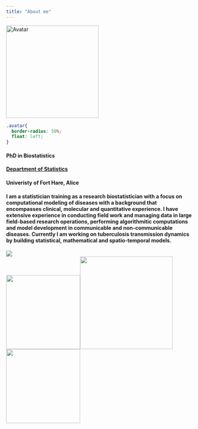 ```yaml
---
title: "About me"
---
```


<div><img class="avatar" src="photos/lab_photo_double_crop.png" alt="Avatar" width="250" height="250">

```css
.avatar{
  border-radius: 50%;
  float: left;
}
```
 <div class="main-text"><h4>PhD in Biostatistics</h4>
  <h4><a href="https://ufh.ac.za/">Department of Statistics</a></h4>
  <h4>Univeristy of Fort Hare, Alice</h4>
<h4>I am a statistician training as a research biostatistician with a focus on computational modeling of diseases with a background that encompasses clinical, molecular and quantitative experience. I have extensive experience in conducting field work and managing data in large field-based research operations, performing algorithmitic computations and model development in communicable and non-communicable diseases. Currently I am working on tuberculosis transmission dynamics by building statistical, mathematical and spatio-temporal models.<h4><div>
 
  <div class="main-photo"><img src="photos/iqt_flotando.jpeg"></div>

<div class="bottom-photo"><img src="photos/ucd_logo.png" style="width:200px;"><img src="photos/pacvec_logo.png" style="width:250px;"><img src="photos/dart_logo.png" style="width:200px;"></div>

